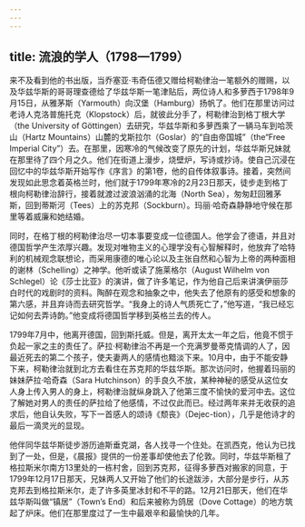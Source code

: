 ```yaml
---
---
---
```

title: 流浪的学人（1798—1799）
---




来不及看到他的书出版，当乔塞亚·韦奇伍德又赠给柯勒律治一笔额外的赠赐，以及华兹华斯的哥哥理查德给了华兹华斯一笔津贴后，两位诗人和多萝西于1798年9月15日，从雅茅斯（Yarmouth）向汉堡（Hamburg）扬帆了。他们在那里访问过老诗人克洛普施托克（Klopstock）后，就彼此分手了，柯勒律治到格丁根大学（the University of Göttingen）去研究，华兹华斯和多萝西乘了一辆马车到哈茨山（Hartz Mountains）山麓的戈斯拉尔（Goslar）的“自由帝国城”（the“Free Imperial City”）去。在那里，因寒冷的气候改变了原先的计划，华兹华斯兄妹就在那里待了四个月之久。他们在街道上漫步，烧壁炉，写诗或抄诗。使自己沉浸在回忆中的华兹华斯开始写作《序言》的第1卷，他的自传体叙事诗。接着，突然间发现如此思念着英格兰时，他们就于1799年寒冷的2月23日那天，徒步走到格丁根向柯勒律治辞行，接着就渡过波浪汹涌的北海（North Sea），匆匆赶回雅茅斯，回到蒂斯河（Tees）上的苏克邦（Sockburn）。玛丽·哈奇森静静地守候在那里等着威廉和她结婚。

同时，在格丁根的柯勒律治尽一切本事要变成一位德国人。他学会了德语，并且对德国哲学产生浓厚兴趣。发现对唯物主义的心理学没有心智解释时，他放弃了哈特利的机械观念联想论，而采用康德的唯心论以及主张自然和心智为上帝的两种面相的谢林（Schelling）之神学。他听或读了施莱格尔（August Wilhelm von Schlegel）论《莎士比亚》的演讲，做了许多笔记，作为他自己后来讲演伊丽莎白时代的戏剧时的资料。陶醉在观念和抽象之中，他失去了他原有的感受和想象的第六感，并且弃诗而去研究哲学。“我身上的诗人气质死亡了，”他写道，“我已经忘记如何去弄诗韵。”他变成将德国哲学移到英格兰去的传人。

1799年7月中，他离开德国，回到斯托威。但是，离开太太一年之后，他竟不惯于负起一家之主的责任了。萨拉·柯勒律治不再是一个充满罗曼蒂克情调的人了，因最近死去的第二个孩子，使夫妻两人的感情也黯淡下来。10月中，由于不能安静下来，柯勒律治就到北方去看住在苏克邦的华兹华斯。那次访问时，他握着玛丽的妹妹萨拉·哈奇森（Sara Hutchinson）的手良久不放，某种神秘的感受从这位女人身上传入男人的身上，柯勒律治就纵身跳入了他第三度不愉快的爱河中去。这位了解她对男人的责任的萨拉给了他感情，不过仅此而已。经过两年来并无收获的追求后，他自认失败，写下一首感人的颂诗《颓丧》（Dejec-tion），几乎是他诗才的最后一滴灵光的显现。

他伴同华兹华斯徒步游历迪斯垂克湖，各人找寻一个住处。在凯西克，他认为已找到了一处，但是，《晨报》提供的一份差事却使他去了伦敦。同时，华兹华斯租了格拉斯米尔南方13里处的一栋村舍，回到苏克邦，征得多萝西对搬家的同意，于1799年12月17日那天，兄妹两人又开始了他们的长途跋涉，大部分是步行，从苏克邦去到格拉斯米尔，走了许多英里冰封和不平的路。12月21日那天，他们在华兹华斯叫做“镇居”（Town’s End）和后来被称为鸽居（Dove Cottage）的地方筑起了炉床。他们在那里度过了一生中最艰辛和最愉快的几年。